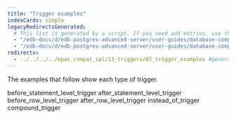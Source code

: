 ```yaml
---
title: "Trigger examples"
indexCards: simple
legacyRedirectsGenerated:
  # This list is generated by a script. If you need add entries, use the `legacyRedirects` key.
  - "/edb-docs/d/edb-postgres-advanced-server/user-guides/database-compatibility-for-oracle-developers-guide/9.6/Database_Compatibility_for_Oracle_Developers_Guide_v9.6.1.088.html"
  - "/edb-docs/d/edb-postgres-advanced-server/user-guides/database-compatibility-for-oracle-developers-guide/9.5/Database_Compatibility_for_Oracle_Developers_Guide.1.182.html"
redirects:
  - ../../../../epas_compat_spl/13_triggers/07_trigger_examples #generated for docs/epas/reorg-role-use-case-mode
---
```


<div id="trigger_examples" class="registered_link"></div>

The examples that follow show each type of trigger.

<div class="toctree" maxdepth="3">

before_statement_level_trigger after_statement_level_trigger before_row_level_trigger after_row_level_trigger instead_of_trigger compound_trigger

</div>
